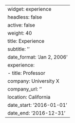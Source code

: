 ---
widget: experience
headless: false
active: false
weight: 40
title: Experience
subtitle: ''
date_format: 'Jan 2, 2006'
experience:
  - title: Professor
    company: University X
    company_url: ''
    location: California
    date_start: '2016-01-01'
    date_end: '2016-12-31'
---